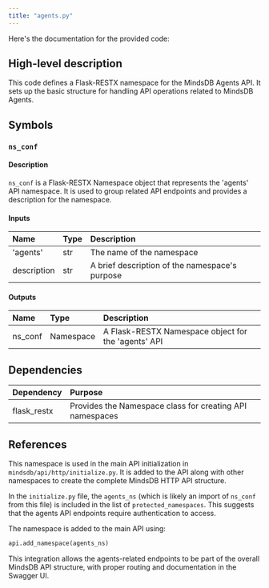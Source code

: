 ```yaml
---
title: "agents.py"
---
```


Here's the documentation for the provided code:

## High-level description
This code defines a Flask-RESTX namespace for the MindsDB Agents API. It sets up the basic structure for handling API operations related to MindsDB Agents.

## Symbols

### `ns_conf`
#### Description
`ns_conf` is a Flask-RESTX Namespace object that represents the 'agents' API namespace. It is used to group related API endpoints and provides a description for the namespace.

#### Inputs
| Name | Type | Description |
|:-----|:-----|:------------|
| 'agents' | str | The name of the namespace |
| description | str | A brief description of the namespace's purpose |

#### Outputs
| Name | Type | Description |
|:-----|:-----|:------------|
| ns_conf | Namespace | A Flask-RESTX Namespace object for the 'agents' API |

## Dependencies
| Dependency | Purpose |
|:-----------|:--------|
| flask_restx | Provides the Namespace class for creating API namespaces |

## References
This namespace is used in the main API initialization in `mindsdb/api/http/initialize.py`. It is added to the API along with other namespaces to create the complete MindsDB HTTP API structure.

In the `initialize.py` file, the `agents_ns` (which is likely an import of `ns_conf` from this file) is included in the list of `protected_namespaces`. This suggests that the agents API endpoints require authentication to access.

The namespace is added to the main API using:
```python
api.add_namespace(agents_ns)
```

This integration allows the agents-related endpoints to be part of the overall MindsDB API structure, with proper routing and documentation in the Swagger UI.